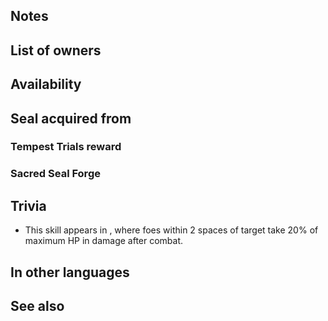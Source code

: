 {{Passive
|type=C
|exclusive=0
|1name=Savage Blow 1
|1tagid=SID_死の吐息1
|1promotionRarity=4
|1promotionTier=1
|1required=-
|1effect=If unit initiates combat, deals 3 damage to foes within 2 spaces of target after combat.
|1cost=50
|2name=Savage Blow 2
|2tagid=SID_死の吐息2
|2promotionRarity=5
|2promotionTier=1
|2effect=If unit initiates combat, deals 5 damage to foes within 2 spaces of target after combat.
|2cost=100
|3name=Savage Blow 3
|3tagid=SID_死の吐息3
|3effect=If unit initiates combat, deals 7 damage to foes within 2 spaces of target after combat.
|3cost=200
|canUseMove={{MoveList|all}}
|canUseWeapon={{WeaponList|all}}
|properties=random_all,random_inherit_base
}}
==Notes==
{{IfUnitInitiates}}
{{After combat note}}
{{Out of combat damage}}
==List of owners==
{{Skill Hero List}}
{{NoInheritHeroes}}

==Availability==
{{PassiveFocusList}}
{{PassiveDistributionList}}
{{PassiveCombatManualList}}
==Seal acquired from==
===Tempest Trials reward===
{{Tempest Trials seal reward}}
===Sacred Seal Forge===
{{SealCosts
|seals=Savage Blow 1;Savage Blow 2;Savage Blow 3
|badgeColor=Transparent
|costs1=20;100;20
|costs2=60;200;50
|costs3=400;1000;100
}}
==Trivia==
*This skill appears in {{FE|14}}, where foes within 2 spaces of target take 20% of maximum HP in damage after combat.
==In other languages==
{{OtherLanguages
|japanese=死の吐息
|german=Wilder Hieb
|spanishEU=Arrebato brutal
|spanishLA=Golpe salvaje
|french=Coup sauvage
|italian=Colpo selv.
|chineseTW=死亡氣息
|portuguese=Golpe indócil
}}
==See also==
{{See also skills|cond=(Description LIKE '%deals%damage%foes within _ spaces%after combat%' OR Description LIKE '%after combat%deals%damage%to target%and foes within _ spaces%')AND Exclusive='1'}}
{{Seals Navbox}}
{{Passives Navbox|C}}